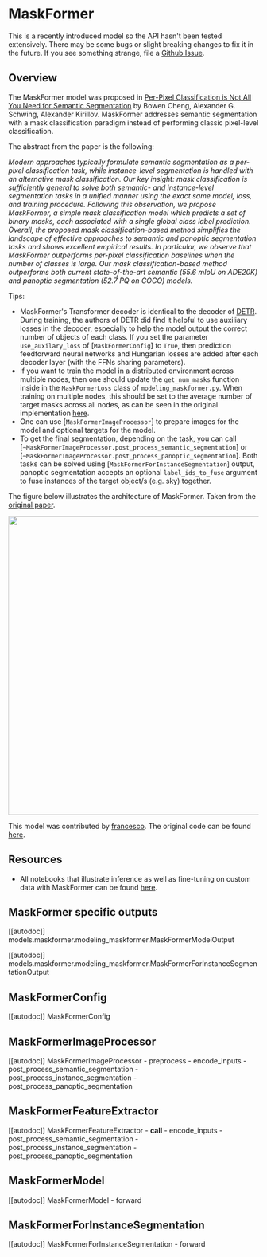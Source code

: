 <!--Copyright 2022 The HuggingFace Team. All rights reserved.

Licensed under the Apache License, Version 2.0 (the "License"); you may not use this file except in compliance with
the License. You may obtain a copy of the License at

http://www.apache.org/licenses/LICENSE-2.0

Unless required by applicable law or agreed to in writing, software distributed under the License is distributed on
an "AS IS" BASIS, WITHOUT WARRANTIES OR CONDITIONS OF ANY KIND, either express or implied. See the License for the
specific language governing permissions and limitations under the License.
-->

# MaskFormer

<Tip>

This is a recently introduced model so the API hasn't been tested extensively. There may be some bugs or slight
breaking changes to fix it in the future. If you see something strange, file a [Github Issue](https://github.com/huggingface/transformers/issues/new?assignees=&labels=&template=bug-report.md&title).

</Tip>

## Overview

The MaskFormer model was proposed in [Per-Pixel Classification is Not All You Need for Semantic Segmentation](https://arxiv.org/abs/2107.06278) by Bowen Cheng, Alexander G. Schwing, Alexander Kirillov. MaskFormer addresses semantic segmentation with a mask classification paradigm instead of performing classic pixel-level classification.

The abstract from the paper is the following:

*Modern approaches typically formulate semantic segmentation as a per-pixel classification task, while instance-level segmentation is handled with an alternative mask classification. Our key insight: mask classification is sufficiently general to solve both semantic- and instance-level segmentation tasks in a unified manner using the exact same model, loss, and training procedure. Following this observation, we propose MaskFormer, a simple mask classification model which predicts a set of binary masks, each associated with a single global class label prediction. Overall, the proposed mask classification-based method simplifies the landscape of effective approaches to semantic and panoptic segmentation tasks and shows excellent empirical results. In particular, we observe that MaskFormer outperforms per-pixel classification baselines when the number of classes is large. Our mask classification-based method outperforms both current state-of-the-art semantic (55.6 mIoU on ADE20K) and panoptic segmentation (52.7 PQ on COCO) models.*

Tips:
-  MaskFormer's Transformer decoder is identical to the decoder of [DETR](detr). During training, the authors of DETR did find it helpful to use auxiliary losses in the decoder, especially to help the model output the correct number of objects of each class. If you set the parameter `use_auxilary_loss` of [`MaskFormerConfig`] to `True`, then prediction feedforward neural networks and Hungarian losses are added after each decoder layer (with the FFNs sharing parameters).
- If you want to train the model in a distributed environment across multiple nodes, then one should update the
  `get_num_masks` function inside in the `MaskFormerLoss` class of `modeling_maskformer.py`. When training on multiple nodes, this should be
  set to the average number of target masks across all nodes, as can be seen in the original implementation [here](https://github.com/facebookresearch/MaskFormer/blob/da3e60d85fdeedcb31476b5edd7d328826ce56cc/mask_former/modeling/criterion.py#L169).
- One can use [`MaskFormerImageProcessor`] to prepare images for the model and optional targets for the model.
- To get the final segmentation, depending on the task, you can call [`~MaskFormerImageProcessor.post_process_semantic_segmentation`] or [`~MaskFormerImageProcessor.post_process_panoptic_segmentation`]. Both tasks can be solved using [`MaskFormerForInstanceSegmentation`] output, panoptic segmentation accepts an optional `label_ids_to_fuse` argument to fuse instances of the target object/s (e.g. sky) together.

The figure below illustrates the architecture of MaskFormer. Taken from the [original paper](https://arxiv.org/abs/2107.06278).

<img width="600" src="https://huggingface.co/datasets/huggingface/documentation-images/resolve/main/maskformer_architecture.png"/>

This model was contributed by [francesco](https://huggingface.co/francesco). The original code can be found [here](https://github.com/facebookresearch/MaskFormer).

## Resources

<PipelineTag pipeline="image-segmentation"/>

- All notebooks that illustrate inference as well as fine-tuning on custom data with MaskFormer can be found [here](https://github.com/NielsRogge/Transformers-Tutorials/tree/master/MaskFormer).

## MaskFormer specific outputs

[[autodoc]] models.maskformer.modeling_maskformer.MaskFormerModelOutput

[[autodoc]] models.maskformer.modeling_maskformer.MaskFormerForInstanceSegmentationOutput

## MaskFormerConfig

[[autodoc]] MaskFormerConfig

## MaskFormerImageProcessor

[[autodoc]] MaskFormerImageProcessor
    - preprocess
    - encode_inputs
    - post_process_semantic_segmentation
    - post_process_instance_segmentation
    - post_process_panoptic_segmentation

## MaskFormerFeatureExtractor

[[autodoc]] MaskFormerFeatureExtractor
    - __call__
    - encode_inputs
    - post_process_semantic_segmentation
    - post_process_instance_segmentation
    - post_process_panoptic_segmentation

## MaskFormerModel

[[autodoc]] MaskFormerModel
    - forward

## MaskFormerForInstanceSegmentation

[[autodoc]] MaskFormerForInstanceSegmentation
    - forward

